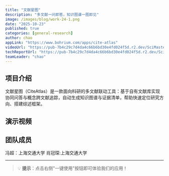 ```yaml
---
title: "文献星图"
description: "多文献一问即答，知识图谱一图即见"
image: /images/blog/work-24-1.png
date: "2025-10-23"
published: true
categories: [general-research]
author: chao
appLink: "https://www.bohrium.com/apps/cite-atlas"
videoUrl: "https://pub-7b4c29c7d4da4c66b6bd30e4fd024f5d.r2.dev/SciMaster-competition/work-video-24.mp4"
techReportUrl: "https://pub-7b4c29c7d4da4c66b6bd30e4fd024f5d.r2.dev/SciMaster-competition/work-report-24.pdf"
teamLeader: "chao"
---
```


## 项目介绍

文献星图（CiteAtlas）是一款面向科研的多文献联动工具：基于自有文献库实现协同问答与概念跨文献追踪，自动生成知识图谱与证据清单，帮助快速定位研究方向、搭建综述框架。

## 演示视频

<VideoPlayer
  src="https://pub-7b4c29c7d4da4c66b6bd30e4fd024f5d.r2.dev/SciMaster-competition/work-video-24.mp4"
  poster="/images/blog/work-24-2.png"
/>

## 团队成员

冯超：上海交通大学
肖冠琛:上海交通大学

---

> 💡 **提示**：点击右侧"一键使用"按钮即可体验我们的应用！
